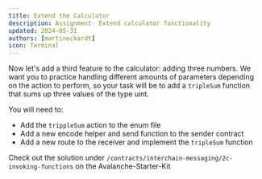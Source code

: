 ```yaml
---
title: Extend the Calculator
description: Assignment- Extend calculator functionality
updated: 2024-05-31
authors: [martineckardt]
icon: Terminal
---
```


Now let's add a third feature to the calculator: adding three numbers. We want you to practice handling different amounts of parameters depending on the action to perform, so your task will be to add a `tripleSum` function that sums up three values of the type uint. 

You will need to:

- Add the `trippleSum` action to the enum file
- Add a new encode helper and send function to the sender contract
- Add a new route to the receiver and implement the `tripleSum` function

Check out the solution under `/contracts/interchain-messaging/2c-invoking-functions` on the Avalanche-Starter-Kit
